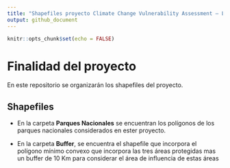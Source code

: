 ```yaml
---
title: "Shapefiles proyecto Climate Change Vulnerability Assessment – Los Lagos"
output: github_document
---
```


```r
knitr::opts_chunk$set(echo = FALSE)
```

# Finalidad del proyecto

En este repositorio se organizarán los shapefiles del proyecto.

## Shapefiles

* En la carpeta **Parques Nacionales** se encuentran los polígonos de los parques nacionales considerados en ester proyecto.

* En la carpeta **Buffer**, se encuentra el shapefile que incorpora el polígono mínimo convexo que incorpora las tres áreas protegidas mas un buffer de 10 Km para considerar el área de influencia de estas áreas